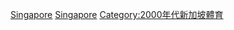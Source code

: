 {{Portal box|新加坡|體育運動}}
{{Year by category
|m = 2
|c = 0
|d = 0
|y = 9
|cat     = 新加坡體育
|sortkey = 體育
|parent  = 各年份新加坡體育
|subcat  = 2009年新加坡
}}
[[Category:2009年各國體育|Singapore]]
[[Category:2009年亞洲體育|Singapore]]
[[Category:2000年代新加坡體育|Category:2000年代新加坡體育]]